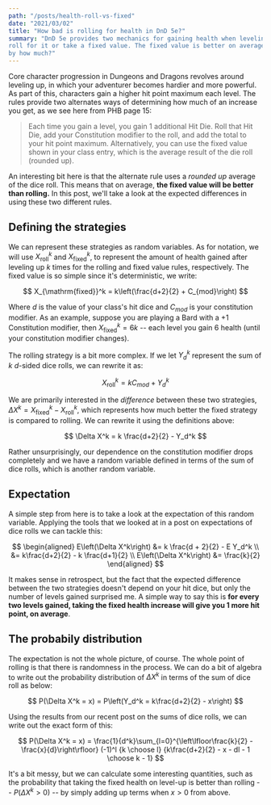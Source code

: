 ```yaml
---
path: "/posts/health-roll-vs-fixed"
date: "2021/03/02"
title: "How bad is rolling for health in DnD 5e?"
summary: "DnD 5e provides two mechanics for gaining health when leveling up: 
roll for it or take a fixed value. The fixed value is better on average, but
by how much?"
---
```



Core character progression in Dungeons and Dragons revolves around
leveling up, in which your adventurer becomes hardier and more powerful.
As part of this, characters gain a higher hit point maximum each level.
The rules provide two alternates ways of determining how much of an 
increase you get, as we see here from PHB page 15:

> Each time you gain a level, you gain 1 additional Hit Die. Roll 
> that Hit Die, add your Constitution modifier to the roll, and add 
> the total to your hit point maximum. Alternatively, you can use the 
> fixed value shown in your class entry, which is the average result
> of the die roll (rounded up).

An interesting bit here is that the alternate rule uses a _rounded 
up_ average of the dice roll. This means that on average, **the fixed value will
be better than rolling.** In this post, we'll take a look at the expected 
differences in using these two different rules.

## Defining the strategies

We can represent these strategies as random variables. As for notation, 
we will use $X_{\mathrm{roll}}^k$ and $X_{\mathrm{fixed}}^k$, to represent 
the amount of health gained after leveling up $k$ times for the rolling and
fixed value rules, respectively. The fixed value is so simple since it's
deterministic, we write:

$$
X_{\mathrm{fixed}}^k = k\left(\frac{d+2}{2} + C_{mod}\right)
$$

Where $d$ is the value of your class's hit dice and $C_{mod}$ is your
constitution modifier. As an example, suppose you are playing a Bard
with a +1 Constitution modifier, then $X_{\mathrm{fixed}}^k = 6k$ -- 
each level you gain 6 health (until your constitution modifier changes).

The rolling strategy is a bit more complex. If we let $Y_d^k$ represent 
the sum of $k$ $d$-sided dice rolls, we can rewrite it as:

$$
X_{\mathrm{roll}}^k = k C_{mod} + Y_d^k 
$$

We are primarily interested in the _difference_ between these two 
strategies, $\Delta X^k = X_\mathrm{fixed}^k - X_\mathrm{roll}^k$, 
which represents how much better the fixed strategy is compared 
to rolling. We can rewrite it using the definitions above:

$$
\Delta X^k = k \frac{d+2}{2} - Y_d^k
$$

Rather unsurprisingly, our dependence on the constitution modifier 
drops completely and we have a random variable defined in terms 
of the sum of dice rolls, which is another random variable.

## Expectation

A simple step from here is to take a look at the expectation of this random
variable. Applying the tools that we looked at in a
post on <Link to="/posts/dice-roll-expectations">expectations of dice rolls</Link> we can tackle this:

$$
\begin{aligned}
E\left(\Delta X^k\right) &= k \frac{d + 2}{2} - E Y_d^k \\
&= k\frac{d+2}{2} - k \frac{d+1}{2} \\
E\left(\Delta X^k\right) &= \frac{k}{2}
\end{aligned}
$$

It makes sense in retrospect, but the fact that the expected difference 
between the two strategies doesn't depend on your hit dice, but only 
the number of levels gained surprised me. A simple way to say this is 
**for every two levels gained, taking the fixed health increase will 
give you 1 more hit point, on average**.

## The probabily distribution

The expectation is not the whole picture, of course. The whole point 
of rolling is that there is randomness in the process. We can do a 
bit of algebra to write out the probability distribution of $\Delta X^k$ 
in terms of the sum of dice roll as below:

$$
P(\Delta X^k = x) = P\left(Y_d^k = k\frac{d+2}{2} - x\right)
$$

Using the results from our <Link to="/posts/sums-dice-rolls">recent post</Link>
on the sums of dice rolls, we can write out the exact form of this:

$$
P(\Delta X^k = x) = \frac{1}{d^k}\sum_{l=0}^{\left\lfloor\frac{k}{2} - \frac{x}{d}\right\rfloor} (-1)^l {k \choose l} {k\frac{d+2}{2} - x - dl - 1 \choose k - 1}
$$

It's a bit messy, but we can calculate some interesting quantities,
such as the probability that taking the fixed health on level-up is better
than rolling -- $P(\Delta X^k > 0)$ -- by simply adding up terms when $x > 0$
from above.